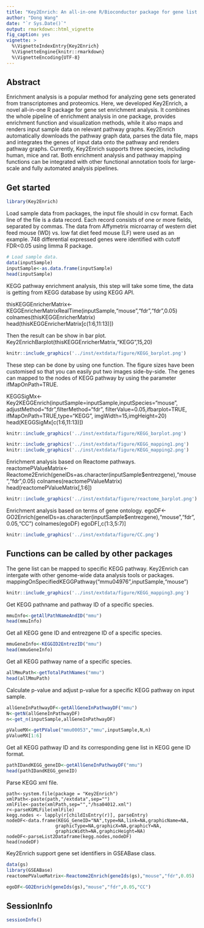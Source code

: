 ```yaml
---
title: "Key2Enrich: An all-in-one R/Bioconductor package for gene list enrichment analysis and pathway visualization"
author: "Dong Wang"
date: "`r Sys.Date()`"
output: rmarkdown::html_vignette
fig_caption: yes
vignette: >
  %\VignetteIndexEntry{Key2Enrich}
  %\VignetteEngine{knitr::rmarkdown}
  %\VignetteEncoding{UTF-8}
---
```

## Abstract
Enrichment analysis is a popular method for analyzing gene sets generated from transcriptomes and proteomics. Here, we developed Key2Enrich, a novel all-in-one R package for gene set enrichment analysis. It combines the whole pipeline of enrichment analysis in one package, provides enrichment function and visualization methods, while it also maps and renders input sample data on relevant pathway graphs. Key2Enrich automatically downloads the pathway graph data, parses the data file, maps and integrates the genes of input data onto the pathway and renders pathway graphs. Currently, Key2Enrich supports three species, including human, mice and rat. Both enrichment analysis and pathway mapping functions can be integrated with other functional annotation tools for large-scale and fully automated analysis pipelines.


## Get started

```r
library(Key2Enrich)
```

Load sample data from packages, the input file should in csv format. Each line of the file is a data record. Each record consists of one or more fields, separated by commas. The data from Affymetrix microarray of western diet feed mouse (WD) vs. low fat diet feed mouse (LF) were used as an example. 748 differential expressed genes were identified with cutoff FDR<0.05 using limma R package. 
```r
# Load sample data.
data(inputSample)
inputSample<-as.data.frame(inputSample)
head(inputSample)
```

KEGG pathway enrichment analysis, this step will take some time, the data is getting from KEGG database by using KEGG API.

thisKEGGEnricherMatrix<-KEGGEnricherMatrixRealTime(inputSample,"mouse","fdr","fdr",0.05)
colnames(thisKEGGEnricherMatrix)
head(thisKEGGEnricherMatrix[c(1:6,11:13)])


Then the result can be show in bar plot.
Key2EnrichBarplot(thisKEGGEnricherMatrix,"KEGG",15,20)


```r
knitr::include_graphics('../inst/extdata/figure/KEGG_barplot.png')
```

These step can be done by using one function. The figure sizes have been customised so that you can easily put two images side-by-side. The genes can mapped to the nodes of KEGG pathway by using the parameter ifMapOnPath=TRUE.


KEGGSigMx<-Key2KEGGEnrich(inputSample=inputSample,inputSpecies="mouse",
                          adjustMethod="fdr",filterMethod="fdr",
                          filterValue=0.05,ifbarplot=TRUE,
                          ifMapOnPath=TRUE,type="KEGG",
                          imgWidth=15,imgHeight=20)
head(KEGGSigMx[c(1:6,11:13)])


```r
knitr::include_graphics('../inst/extdata/figure/KEGG_barplot.png')
```

```r
knitr::include_graphics('../inst/extdata/figure/KEGG_mapping1.png')
knitr::include_graphics('../inst/extdata/figure/KEGG_mapping2.png')
```

Enrichment analysis based on Reactome pathways.
reactomePValueMatrix<-Reactome2Enrich(geneIDs=as.character(inputSample$entrezgene),"mouse","fdr",0.05)
colnames(reactomePValueMatrix)
head(reactomePValueMatrix[,1:6])

```r
knitr::include_graphics('../inst/extdata/figure/reactome_barplot.png')
```

Enrichment analysis based on terms of gene ontology.
egoDF<-GO2Enrich(geneIDs=as.character(inputSample$entrezgene),"mouse","fdr",0.05,"CC")
colnames(egoDF)
egoDF[,c(1:3,5:7)]


```r
knitr::include_graphics('../inst/extdata/figure/CC.png')
```

## Functions can be called by other packages
The gene list can be mapped to specific KEGG pathway. Key2Enrich can intergate with other genome-wide data analysis tools or packages.
mappingOnSpecifiedKEGGPathway("mmu04976",inputSample,"mouse")

```r
knitr::include_graphics('../inst/extdata/figure/KEGG_mapping3.png')
```

Get KEGG pathname and pathway ID of a specific species.
```r
mmuInfo<-getAllPathNameAndID("mmu")
head(mmuInfo)
```
Get all KEGG gene ID and entrezgene ID of a specific species.
```r
mmuGeneInfo<-KEGGID2EntrezID("mmu")
head(mmuGeneInfo)
```

Get all KEGG pathway name of a specific species.
```r
allMmuPath<-getTotalPathNames("mmu")
head(allMmuPath)
```

Calculate p-value and adjust p-value for a specific KEGG pathway on input sample.
```r
allGeneInPathwayDF<-getAllGeneInPathwayDF("mmu")
N<-getN(allGeneInPathwayDF)
n<-get_n(inputSample,allGeneInPathwayDF)

pValueMX<-getPValue("mmu00053","mmu",inputSample,N,n)
pValueMX[1:6]
```
Get all KEGG pathway ID and its corresponding gene list in KEGG gene ID format.
```r
pathIDandKEGG_geneID<-getAllGeneInPathwayDF("mmu")
head(pathIDandKEGG_geneID)
```
Parse KEGG xml file.

    path<-system.file(package = "Key2Enrich")
    xmlPath<-paste(path,"/extdata",sep="")
    xmlFile<-paste(xmlPath,sep="","/hsa04012.xml")
    r<-parseKGMLFile(xmlFile)
    kegg.nodes <- lapply(r[childIsEntry(r)], parseEntry)
    nodeDF<-data.frame(KEGG_GeneID="NA",type=NA,link=NA,graphicName=NA,
                      graphicType=NA,graphicX=NA,graphicY=NA,
                      graphicWidth=NA,graphicHeight=NA)
    nodeDF<-parseList2Dataframe(kegg.nodes,nodeDF)
    head(nodeDF)


Key2Enrich support gene set identifiers in GSEABase class. 
```r
data(gs)
library(GSEABase)
reactomePValueMatrix<-Reactome2Enrich(geneIds(gs),"mouse","fdr",0.05)

egoDF<-GO2Enrich(geneIds(gs),"mouse","fdr",0.05,"CC")

```

## SessionInfo
```r
sessionInfo()
```
